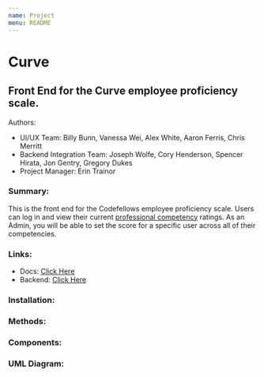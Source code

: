 ```yaml
---
name: Project
menu: README
---
```


# Curve

## Front End for the Curve employee proficiency scale.

Authors: 
* UI/UX Team: Billy Bunn, Vanessa Wei, Alex White, Aaron Ferris, Chris Merritt
* Backend Integration Team: Joseph Wolfe, Cory Henderson, Spencer Hirata, Jon Gentry, Gregory Dukes
* Project Manager: Erin Trainor

### Summary:
This is the front end for the Codefellows employee proficiency scale. Users can log in and view their current [professional competency](https://codefellows.github.io/common_curriculum/career_coaching/Professional_Competencies) ratings. As an Admin, you will be able to set the score for a specific user across all of their competencies. 

### Links:

* Docs: [Click Here](www.google.com)
* Backend: [Click Here](https://github.com/CodeFellows-Curve/dotnet-api)

### Installation:


### Methods:


### Components:


### UML Diagram: